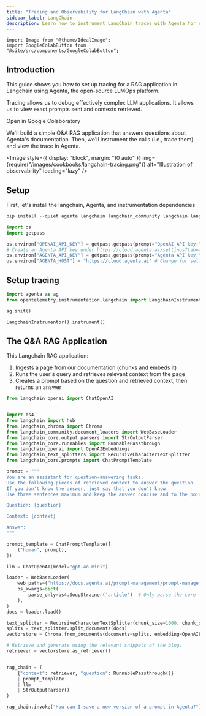 ```yaml
---
title: "Tracing and Observability for LangChain with Agenta"
sidebar_label: LangChain
description: Learn how to instrument LangChain traces with Agenta for enhanced LLM observability. This guide covers setup, configuration, and best practices for monitoring LLM applications using LangChain and OpenAI models.
---
```


```mdx-code-block
import Image from "@theme/IdealImage";
import GoogleColabButton from "@site/src/components/GoogleColabButton";
```



## Introduction

This guide shows you how to set up tracing for a RAG application in Langchain using Agenta, the open-source LLMOps platform.

Tracing allows us to debug effectively complex LLM applications. It allows us to view exact prompts sent and contexts retrieved.


<GoogleColabButton notebookPath="examples/jupyter/observability_langchain.ipynb">
  Open in Google Colaboratory
</GoogleColabButton>

We'll build a simple Q&A RAG application that answers questions about Agenta's documentation. Then, we'll instrument the calls (i.e., trace them) and view the trace in Agenta.

<Image
  style={{ display: "block", margin: "10 auto" }}
  img={require("/images/cookbooks/langchain-tracing.png")}
  alt="Illustration of observability"
  loading="lazy"
/>

## Setup

First, let's install the langchain, Agenta, and instrumentation dependencies

```python
pip install --quiet agenta langchain langchain_community langchain langchain-chroma langchain-openai opentelemetry-instrumentation-langchain
```

```python
import os
import getpass

os.environ["OPENAI_API_KEY"] = getpass.getpass(prompt="OpenAI API key:")
# Create an Agenta API key under https://cloud.agenta.ai/settings?tab=apiKeys
os.environ["AGENTA_API_KEY"] = getpass.getpass(prompt="Agenta API key:")
os.environ["AGENTA_HOST"] = "https://cloud.agenta.ai" # Change for self-hosted

```

## Setup tracing

```python
import agenta as ag
from opentelemetry.instrumentation.langchain import LangchainInstrumentor

ag.init()

LangchainInstrumentor().instrument()

```

## The Q&A RAG Application

This Langchain RAG application:

1. Ingests a page from our documentation (chunks and embeds it)
2. Runs the user's query and retrieves relevant context from the page
3. Creates a prompt based on the question and retrieved context, then returns an answer

```python
from langchain_openai import ChatOpenAI


import bs4
from langchain import hub
from langchain_chroma import Chroma
from langchain_community.document_loaders import WebBaseLoader
from langchain_core.output_parsers import StrOutputParser
from langchain_core.runnables import RunnablePassthrough
from langchain_openai import OpenAIEmbeddings
from langchain_text_splitters import RecursiveCharacterTextSplitter
from langchain_core.prompts import ChatPromptTemplate

prompt = """
You are an assistant for question-answering tasks.
Use the following pieces of retrieved context to answer the question.
If you don't know the answer, just say that you don't know.
Use three sentences maximum and keep the answer concise and to the point.

Question: {question}

Context: {context}

Answer:
"""

prompt_template = ChatPromptTemplate([
    ("human", prompt),
])

llm = ChatOpenAI(model="gpt-4o-mini")

loader = WebBaseLoader(
    web_paths=("https://docs.agenta.ai/prompt-management/prompt-management-sdk",),
    bs_kwargs=dict(
        parse_only=bs4.SoupStrainer('article')  # Only parse the core
    ),
)
docs = loader.load()

text_splitter = RecursiveCharacterTextSplitter(chunk_size=1000, chunk_overlap=200)
splits = text_splitter.split_documents(docs)
vectorstore = Chroma.from_documents(documents=splits, embedding=OpenAIEmbeddings())

# Retrieve and generate using the relevant snippets of the blog.
retriever = vectorstore.as_retriever()


rag_chain = (
    {"context": retriever, "question": RunnablePassthrough()}
    | prompt_template
    | llm
    | StrOutputParser()
)

rag_chain.invoke("How can I save a new version of a prompt in Agenta?")


```
